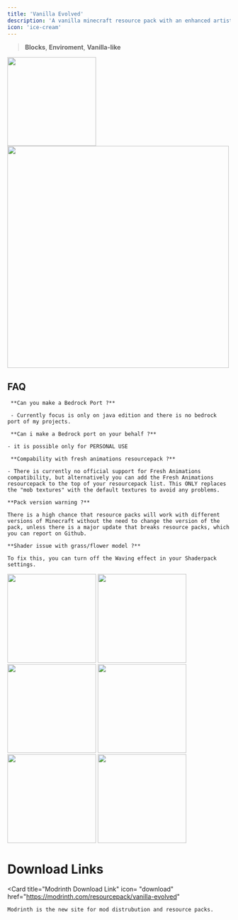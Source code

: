 ```yaml
---
title: 'Vanilla Evolved'
description: 'A vanilla minecraft resource pack with an enhanced artistic vision through the use of custom models and textures.'
icon: 'ice-cream'
---
```


> <Icon icon="cube" iconType="regular" /> **Blocks**, <Icon icon="sun-bright" iconType="regular" /> **Enviroment**, <Icon icon="ice-cream" iconType="regular" /> **Vanilla-like**

<img height="200" noZoom src="/images/ve-banner.png" />
<img width="500" noZoom src="/images/ve-optifine.png" />

## FAQ
     **Can you make a Bedrock Port ?**

     - Currently focus is only on java edition and there is no bedrock port of my projects.

     **Can i make a Bedrock port on your behalf ?**

    - it is possible only for PERSONAL USE

     **Compability with fresh animations resourcepack ?**

    - There is currently no official support for Fresh Animations compatibility, but alternatively you can add the Fresh Animations resourcepack to the top of your resourcepack list. This ONLY replaces the "mob textures" with the default textures to avoid any problems.

    **Pack version warning ?**

    There is a high chance that resource packs will work with different versions of Minecraft without the need to change the version of the pack, unless there is a major update that breaks resource packs, which you can report on Github.

    **Shader issue with grass/flower model ?**

    To fix this, you can turn off the Waving effect in your Shaderpack settings.

<img height="200" noZoom src="/images/ve-1.png" />
<img height="200" noZoom src="/images/ve-2.png" />
<img height="200" noZoom src="/images/ve-3.png" />
<img height="200" noZoom src="/images/ve-4.png" />
<img height="200" noZoom src="/images/ve-5.png" />
<img height="200" noZoom src="/images/ve-6.png" />



# Download Links

  <Card 
    title="Modrinth Download Link"
    icon= "download"
    href="https://modrinth.com/resourcepack/vanilla-evolved"
  >
    Modrinth is the new site for mod distrubution and resource packs.
  </Card>
